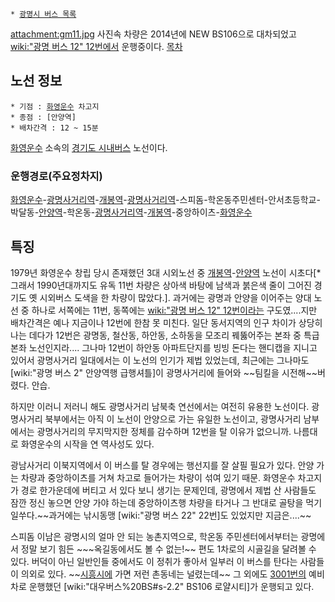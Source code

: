  * [[광명시 버스 목록]]

attachment:gm11.jpg
사진속 차량은 2014년에 NEW BS106으로 대차되었고 [[wiki:"광명 버스 12" 12번]]에서 운행중이다.
[[목차]]

== 노선 정보 ==
 * 기점 : [[화영운수]] 차고지
 * 종점 : [안양역] 
 * 배차간격 : 12 ~ 15분

[[화영운수]] 소속의 [[경기도 시내버스]] 노선이다.

=== 운행경로(주요정차지) ===
[[화영운수]]-[[광명사거리역]]-[[개봉역]]-[[광명사거리역]]-스피돔-학온동주민센터-안서초등학교-박달동-[[안양역]]-학온동-[[광명사거리역]]-[[개봉역]]-중앙하이츠-[[화영운수]]

== 특징 ==
1979년 화영운수 창립 당시 존재했던 3대 시외노선 중 [[개봉역]]-[[안양역]] 노선이 시초다[* 그래서 1990년대까지도 유독 11번 차량은 상아색 바탕에 남색과 붉은색 줄이 그어진 경기도 옛 시외버스 도색을 한 차량이 많았다.]. 과거에는 광명과 안양을 이어주는 양대 노선 중 하나로 서쪽에는 11번, 동쪽에는 [[wiki:"광명 버스 12" 12번]]이라는 구도였....지만 배차간격은 예나 지금이나 12번에 한참 못 미친다. 일단 동서지역의 인구 차이가 상당히 나는 데다가 12번은 광명동, 철산동, 하안동, 소하동을 모조리 꿰뚫어주는 본좌 중 특급본좌 노선인지라.... 그나마 12번이 하안동 아파트단지를 빙빙 돈다는 핸디캡을 지니고 있어서 광명사거리 일대에서는 이 노선의 인기가 제법 있었는데, 최근에는 그나마도 [wiki:"광명 버스 2" 안양역행 급행셔틀]이 광명사거리에 들어와 ~~팀킬을 시전해~~버렸다. 안습.

하지만 이러니 저러니 해도 광명사거리 남북축 연선에서는 여전히 유용한 노선이다. 광명사거리 북부에서는 아직 이 노선이 안양으로 가는 유일한 노선이고, 광명사거리 남부에서는 광명사거리의 무지막지한 정체를 감수하며 12번을 탈 이유가 없으니까. 나름대로 화영운수의 시작을 연 역사성도 있다.

광남사거리 이북지역에서 이 버스를 탈 경우에는 행선지를 잘 살필 필요가 있다. 안양 가는 차량과 중앙하이츠를 거쳐 차고로 들어가는 차량이 섞여 있기 때문. 화영운수 차고지가 경로 한가운데에 버티고 서 있다 보니 생기는 문제인데, 광명에서 제법 산 사람들도 잠깐 정신 놓으면 안양 가야 하는데 중앙하이츠행 차량을 타거나 그 반대로 골탕을 먹기 일쑤다.~~과거에는 낚시동맹 [wiki:"광명 버스 22" 22번]도 있었지만 지금은....~~

스피돔 이남은 광명시의 얼마 안 되는 농촌지역으로, 학온동 주민센터에서부터는 광명에서 정말 보기 힘든 ~~~옥길동에서도 볼 수 없는!~~ 편도 1차로의 시골길을 달려볼 수 있다. 버덕이 아닌 일반인들 중에서도 이 정취가 좋아서 일부러 이 버스를 탄다는 사람들이 의외로 있다. ~~[[시흥시]]에 가면 저런 촌동네는 널렸는데~~ 그 외에도 [[광명 버스 3001|3001번]]의 예비차로 운행했던 [wiki:"대우버스%20BS#s-2.2" BS106 로얄시티]가 운행되고 있다.

